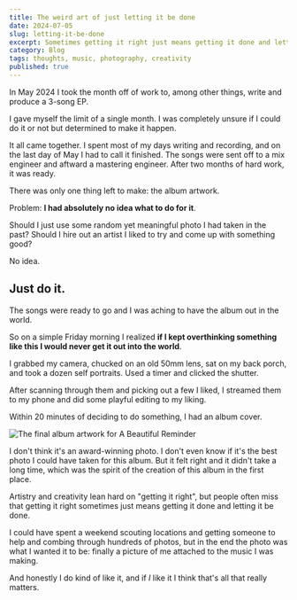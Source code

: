 ```yaml
---
title: The weird art of just letting it be done
date: 2024-07-05
slug: letting-it-be-done
excerpt: Sometimes getting it right just means getting it done and letting it be done.
category: Blog
tags: thoughts, music, photography, creativity
published: true
---
```


In May 2024 I took the month off of work to, among other things, write and produce a 3-song EP.

I gave myself the limit of a single month. I was completely unsure if I could do it or not but determined to make it happen.

It all came together. I spent most of my days writing and recording, and on the last day of May I had to call it finished. The songs were sent off to a mix engineer and aftward a mastering engineer. After two months of hard work, it was ready.

There was only one thing left to make: the album artwork.

Problem: **I had absolutely no idea what to do for it**. 

Should I just use some random yet meaningful photo I had taken in the past? Should I hire out an artist I liked to try and come up with something good?

No idea.

## Just do it.

The songs were ready to go and I was aching to have the album out in the world.

So on a simple Friday morning I realized **if I kept overthinking something like this I would never get it out into the world**.

I grabbed my camera, chucked on an old 50mm lens, sat on my back porch, and took a dozen self portraits. Used a timer and clicked the shutter.

After scanning through them and picking out a few I liked, I streamed them to my phone and did some playful editing to my liking.

Within 20 minutes of deciding to do something, I had an album cover.

![The final album artwork for A Beautiful Reminder](/images/2024/07/a-beautiful-reminder-cover.jpg "Album artwork for Season Cove's EP A Beautiful Reminder")

I don't think it's an award-winning photo. I don't even know if it's the best photo I could have taken for this album. But it felt right and it didn't take a long time, which was the spirit of the creation of this album in the first place.

Artistry and creativity lean hard on "getting it right", but people often miss that getting it right sometimes just means getting it done and letting it be done.

I could have spent a weekend scouting locations and getting someone to help and combing through hundreds of photos, but in the end the photo was what I wanted it to be: finally a picture of me attached to the music I was making.

And honestly I do kind of like it, and if _I_ like it I think that's all that really matters.